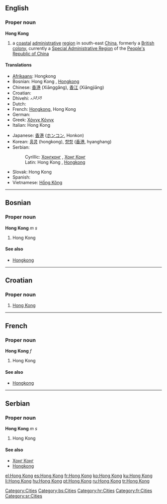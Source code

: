 {{wikipedia}}
{{see|Hongkong|Hong-Kong|Hồng Kông}}
==English==
{{wikipedia}}

===Proper noun===
'''Hong Kong'''

# a [[coastal]] [[administrative]] [[region]] in south-east [[China]], formerly a [[British]] [[colony]], currently a [[Special Administrative Region]] of the [[People's Republic of China]]

====Translations====
{{top}}
* [[Afrikaans]]: Hongkong
* Bosnian: Hong Kong {{m}}, [[Hongkong]] {{m}}
* Chinese: [[香港]] (Xiānggǎng), [[香江]] (Xiāngjiāng)
* Croatian: {{t-|hr|Hong Kong|m}}
* Dhivehi: ހޮންކޮންގ
* Dutch: {{t-|nl|Hongkong}}
* French: [[Hongkong]], Hong Kong {{f}}
* German: {{t-|de|Hongkong}}
* Greek: [[Χόνγκ Κόνγκ]]
* Italian: Hong Kong {{f}}
{{mid}}
* Japanese: [[香港]] ([[ホンコン]], Honkon)
* Korean: [[홍콩]] (hongkong), [[향항]] ([[香港]], hyanghang)
* Serbian:
*: Cyrillic: [[Хонгконг]] {{m}}, [[Хонг Конг]] {{m}}
*: Latin: Hong Kong {{m}}, [[Hongkong]] {{m}}
* Slovak: Hong Kong {{m}}
* Spanish: {{t-|es|Hong-Kong}}
* Vietnamese: [[Hồng Kông]]
{{bottom}}

[[Category:Cities]]

----

==Bosnian==

===Proper noun===
'''Hong Kong''' ''m s''

# Hong Kong

====See also====
* [[Hongkong#Bosnian|Hongkong]]

[[Category:bs:Cities]]

----

==Croatian==

===Proper noun===
{{infl|hr|proper noun|g=m}}

# [[#English|Hong Kong]]

[[Category:hr:Cities]]

----

==French==

===Proper noun===
'''Hong Kong''' ''f''

# Hong Kong

====See also====
* [[Hongkong#French|Hongkong]]

[[Category:fr:Cities]]

----

==Serbian==

===Proper noun===
'''Hong Kong''' ''m s''

# Hong Kong

====See also====
* [[Хонг Конг#Serbian|Хонг Конг]]
* [[Hongkong#Serbian|Hongkong]]

[[Category:sr:Cities]]

[[el:Hong Kong]]
[[es:Hong Kong]]
[[fr:Hong Kong]]
[[ko:Hong Kong]]
[[ku:Hong Kong]]
[[li:Hong Kong]]
[[hu:Hong Kong]]
[[pt:Hong Kong]]
[[ru:Hong Kong]]
[[tr:Hong Kong]]